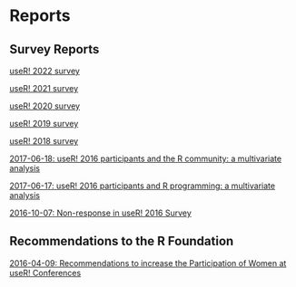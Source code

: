 # Reports

## Survey Reports

[useR! 2022 survey](useR2022_survey)

[useR! 2021 survey](useR2021_survey)

[useR! 2020 survey](useR2020_survey)

[useR! 2019 survey](useR2019_survey)

[useR! 2018 survey](useR2018_survey)

[2017-06-18: useR! 2016 participants and the R community: a multivariate analysis](MCA_community_useR2016_survey)

[2017-06-17: useR! 2016 participants and R programming: a multivariate analysis](MCA_programming_useR2016_survey)

[2016-10-07: Non-response in useR! 2016 Survey](nonresponse_useR2016_survey)

## Recommendations to the R Foundation

[2016-04-09: Recommendations to increase the Participation of Women at useR! Conferences](recommendations_user)
